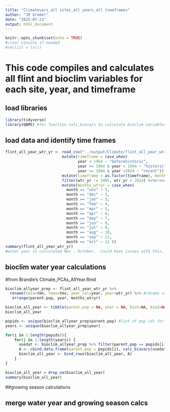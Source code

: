 ```yaml
---
title: "Climatevars_all sites_all years_all timeframes"
author: "JR Gremer"
date: "2025-07-23"
output: html_document
---
```


```r
knitr::opts_chunk$set(echo = TRUE)
#clear console if needed
#rm(list = ls())
```

# This code compiles and calculates all flint and bioclim variables for each site, year, and timeframe


## load libraries ##
```r
library(tidyverse)
library(QBMS) #for function calc_biovars to calculate bioclim variables
```
 
## load data and identify time frames ##
```r
flint_all_year_wtr_yr <- read_csv("../output/Climate/flint_all_year_wtr_yr.csv") %>%
                         mutate(timeframe = case_when(
                                year < 1964 ~ "beforehistoric",
                                year >= 1964 & year < 1994 ~ "historic",
                                year >= 1994 & year <2024 ~ "recent")) %>%
                         mutate(timeframe = as.factor(timeframe), month = as.factor(month)) %>%
                         filter(wtr_yr != 1895, wtr_yr < 2024) %>%#remove years with less than 12 months of data 
                         mutate(months_wtryr = case_when(
                           month == "nov" ~ 1,
                           month == "dec" ~ 2,
                           month == "jan" ~ 3,
                           month == "feb" ~ 4,
                           month == "mar" ~ 5,
                           month == "apr" ~ 6,
                           month == "may" ~ 7, 
                           month == "jun" ~ 8,
                           month == "jul" ~ 9, 
                           month == "aug" ~ 10,
                           month == "sep" ~ 11,
                           month == "oct" ~ 12 ))
summary(flint_all_year_wtr_yr)
#water year is calculated Nov - October.  Could have issues with this, but move forward for now.  Can be changed later.  
```

## bioclim water year calculations 
#from Brandie's Climate_PCAs_AllYear.Rmd
```r
bioclim_allyear_prep <- flint_all_year_wtr_yr %>% 
  rename(tmin=tmn, tmax=tmx, year_cal=year, year=wtr_yr) %>% #rename columns to match what calc_biovars expects, also make sure it uses water year
   arrange(parent.pop, year, months_wtryr) 

bioclim_all_year <- tibble(parent.pop = NA, year = NA, bio1=NA, bio2=NA, bio4=NA, bio7=NA, bio8=NA, bio9=NA, bio12=NA, bio15=NA, bio18=NA, bio19=NA) #blank tibble to bind calculations to
bioclim_all_year

popids <- unique(bioclim_allyear_prep$parent.pop) #list of pop ids for for loop 
years <- unique(bioclim_allyear_prep$year)

for(i in 1:length(popids)){
    for(j in 1:length(years)) {
      usedat <- bioclim_allyear_prep %>% filter(parent.pop == popids[i] & year == years[j]) %>% arrange(months_wtryr)
      A <- cbind.data.frame(parent.pop = popids[i], calc_biovars(usedat))
      bioclim_all_year <- bind_rows(bioclim_all_year, A)
    }
}

bioclim_all_year = drop_na(bioclim_all_year)
summary(bioclim_all_year)

```

##growing season calculations


## merge water year and growing season calcs 